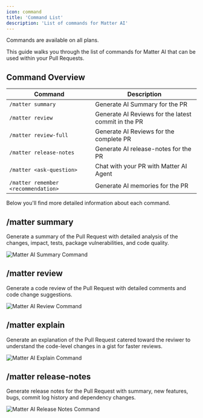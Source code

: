 ```yaml
---
icon: command
title: 'Command List'
description: 'List of commands for Matter AI'
---
```


<Note>
Commands are available on all plans.
</Note>

This guide walks you through the list of commands for Matter AI that can be used within your Pull Requests.

## Command Overview

| Command | Description |
| ------- | ----------- |
| `/matter summary` | Generate AI Summary for the PR |
| `/matter review` | Generate AI Reviews for the latest commit in the PR |
| `/matter review-full` | Generate AI Reviews for the complete PR |
| `/matter release-notes` | Generate AI release-notes for the PR |
| `/matter <ask-question>` | Chat with your PR with Matter AI Agent |
| `/matter remember <recommendation>` | Generate AI memories for the PR |

Below you'll find more detailed information about each command.

## /matter summary
Generate a summary of the Pull Request with detailed analysis of the changes, impact, tests, package vulnerabilities, and code quality.

<Frame>
<img
  className="block"
  src="/images/features/summary-cmd.png"
  alt="Matter AI Summary Command"
/>
</Frame>

## /matter review
Generate a code review of the Pull Request with detailed comments and code change suggestions.

<Frame>
<img
  className="block"
  src="/images/features/review-cmd.png"
  alt="Matter AI Review Command"
/>
</Frame>

## /matter explain
Generate an explanation of the Pull Request catered toward the reviwer to understand the code-level changes in a gist for faster reviews.

<Frame>
<img
  className="block"
  src="/images/features/explain-cmd.png"
  alt="Matter AI Explain Command"
/>
</Frame>

## /matter release-notes
Generate release notes for the Pull Request with summary, new features, bugs, commit log history and dependency changes.

<Frame>
<img
  className="block"
  src="/images/features/release-notes-cmd.png"
  alt="Matter AI Release Notes Command"
/>
</Frame>



